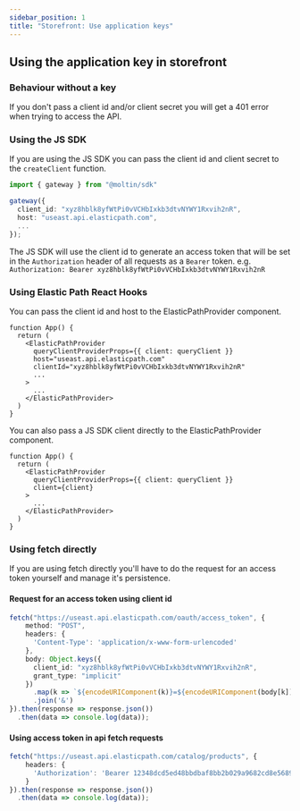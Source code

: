 ---
sidebar_position: 1
title: "Storefront: Use application keys"
---

## Using the application key in storefront

### Behaviour without a key

If you don't pass a client id and/or client secret you will get a 401 error when trying to access the API.

### Using the JS SDK

If you are using the JS SDK you can pass the client id and client secret to the `createClient` function.

```typescript
import { gateway } from "@moltin/sdk"

gateway({
  client_id: "xyz8hblk8yfWtPi0vVCHbIxkb3dtvNYWY1Rxvih2nR",
  host: "useast.api.elasticpath.com",
  ...
});
```

The JS SDK will use the client id to generate an access token that will be set in the `Authorization` header of all requests as a `Bearer` token. e.g. `Authorization: Bearer xyz8hblk8yfWtPi0vVCHbIxkb3dtvNYWY1Rxvih2nR`

### Using Elastic Path React Hooks

You can pass the client id and host to the ElasticPathProvider component.

```tsx
function App() {
  return (
    <ElasticPathProvider
      queryClientProviderProps={{ client: queryClient }}
      host="useast.api.elasticpath.com"
      clientId="xyz8hblk8yfWtPi0vVCHbIxkb3dtvNYWY1Rxvih2nR"
      ...
    >
      ...
    </ElasticPathProvider>
  )
}
```

You can also pass a JS SDK client directly to the ElasticPathProvider component.

```tsx
function App() {
  return (
    <ElasticPathProvider
      queryClientProviderProps={{ client: queryClient }}
      client={client}
    >
      ...
    </ElasticPathProvider>
  )
}
```

### Using fetch directly

If you are using fetch directly you'll have to do the request for an access token yourself and manage it's persistence.

#### Request for an access token using client id

```typescript
fetch("https://useast.api.elasticpath.com/oauth/access_token", {
    method: "POST",
    headers: {
      'Content-Type': 'application/x-www-form-urlencoded'
    },
    body: Object.keys({
      client_id: "xyz8hblk8yfWtPi0vVCHbIxkb3dtvNYWY1Rxvih2nR",
      grant_type: "implicit"
    })
      .map(k => `${encodeURIComponent(k)}=${encodeURIComponent(body[k])}`)
      .join('&')
}).then(response => response.json())
  .then(data => console.log(data));
```

#### Using access token in api fetch requests

```typescript
fetch("https://useast.api.elasticpath.com/catalog/products", {
    headers: {
      'Authorization': 'Bearer 12348dcd5ed48bbdbaf8bb2b029a9682cd8e5689'
    }
}).then(response => response.json())
  .then(data => console.log(data));
```
